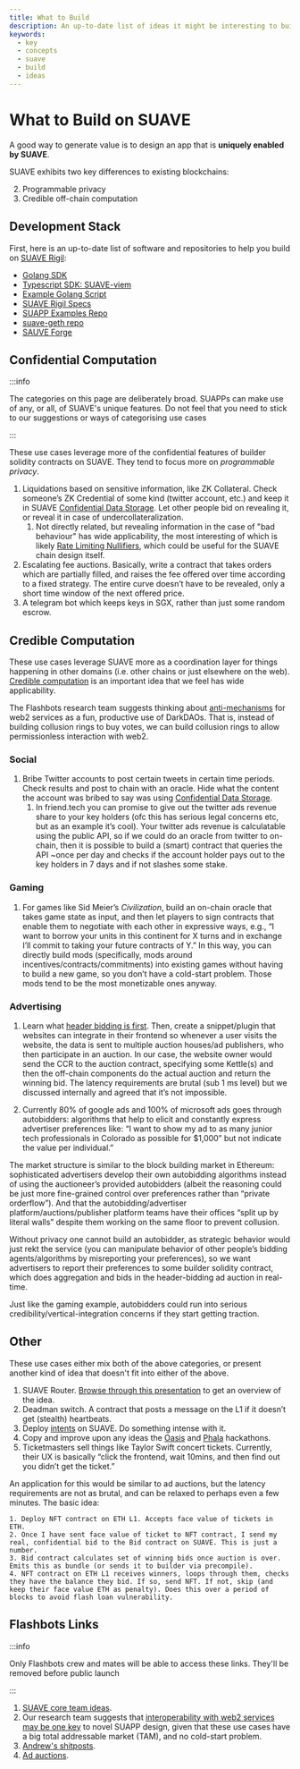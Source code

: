 ```yaml
---
title: What to Build
description: An up-to-date list of ideas it might be interesting to build on SUAVE
keywords:
  - key
  - concepts
  - suave
  - build
  - ideas
---
```


# What to Build on SUAVE

A good way to generate value is to design an app that is **uniquely enabled by SUAVE**.

SUAVE exhibits two key differences to existing blockchains:

2. Programmable privacy
3. Credible off-chain computation

## Development Stack

First, here is an up-to-date list of software and repositories to help you build on [SUAVE Rigil](/technical/specs/rigil):

- [Golang SDK](/how-to/interact-with-suave/golang-sdk)
- [Typescript SDK: SUAVE-viem](/how-to/interact-with-suave/typescript-sdk)
- [Example Golang Script](/how-to/interact-with-suave/deploy-and-test-example-suapp)
- [SUAVE Rigil Specs](/technical/specs/rigil)
- [SUAPP Examples Repo](https://github.com/flashbots/suapp-examples)
- [suave-geth repo](https://github.com/flashbots/suave-geth)
- [SAUVE Forge](https://github.com/flashbots/suave-geth/blob/main/suave/sol/libraries/SuaveForge.sol)

## Confidential Computation

:::info

The categories on this page are deliberately broad. SUAPPs can make use of any, or all, of SUAVE's unique features. Do not feel that you need to stick to our suggestions or ways of categorising use cases

:::

These use cases leverage more of the confidential features of builder solidity contracts on SUAVE. They tend to focus more on *programmable privacy*.

1. Liquidations based on sensitive information, like ZK Collateral. Check someone’s ZK Credential of some kind (twitter account, etc.) and keep it in SUAVE [Confidential Data Storage](/technical/specs/rigil/confidential-data-store). Let other people bid on revealing it, or reveal it in case of undercollateralization.
    1. Not directly related, but revealing information in the case of "bad behaviour" has wide applicability, the most interesting of which is likely [Rate Limiting Nullifiers](https://vac.dev/publications), which could be useful for the SUAVE chain design itself.
2. Escalating fee auctions. Basically, write a contract that takes orders which are partially filled, and raises the fee offered over time according to a fixed strategy. The entire curve doesn’t have to be revealed, only a short time window of the next offered price.
3. A telegram bot which keeps keys in SGX, rather than just some random escrow.


## Credible Computation

These use cases leverage SUAVE more as a coordination layer for things happening in other domains (i.e. other chains or just elsewhere on the web). [Credible computation](https://hackmd.io/@sxysun/ccdwtf) is an important idea that we feel has wide applicability. 

The Flashbots research team suggests thinking about [anti-mechanisms](https://www.youtube.com/watch?v=5v_wBkrIJhs) for web2 services as a fun, productive use of DarkDAOs. That is, instead of building collusion rings to buy votes, we can build collusion rings to allow permissionless interaction with web2.

### Social

1. Bribe Twitter accounts to post certain tweets in certain time periods. Check results and post to chain with an oracle. Hide what the content the account was bribed to say was using [Confidential Data Storage](/technical/specs/rigil/confidential-data-store).
    1. In friend.tech you can promise to give out the twitter ads revenue share to your key holders (ofc this has serious legal concerns etc, but as an example it’s cool). Your twitter ads revenue is calculatable using the public API, so if we could do an oracle from twitter to on-chain, then it is possible to build a (smart) contract that queries the API ~once per day and checks if the account holder pays out to the key holders in 7 days and if not slashes some stake.

### Gaming

1. For games like Sid Meier’s _Civilization_, build an on-chain oracle that takes game state as input, and then let players to sign contracts that enable them to negotiate with each other in expressive ways, e.g., “I want to borrow your units in this continent for X turns and in exchange I’ll commit to taking your future contracts of Y.” In this way, you can directly build mods (specifically, mods around incentives/contracts/commitments) into existing games without having to build a new game, so you don’t have a cold-start problem. Those mods tend to be the most monetizable ones anyway.

### Advertising

1. Learn what [header bidding is first](https://digiday.com/media/wtf-header-bidding/). Then, create a snippet/plugin that websites can integrate in their frontend so whenever a user visits the website, the data is sent to multiple auction houses/ad publishers, who then participate in an auction. In our case, the website owner would send the CCR to the auction contract, specifying some Kettle(s) and then the off-chain components do the actual auction and return the winning bid. The latency requirements are brutal (sub 1 ms level) but we discussed internally and agreed that it’s not impossible.

2. Currently 80% of google ads and 100% of microsoft ads goes through autobidders: algorithms that help to elicit and constantly express advertiser preferences like: “I want to show my ad to as many junior tech professionals in Colorado as possible for $1,000” but not indicate the value per individual.”

  The market structure is similar to the block building market in Ethereum: sophisticated advertisers develop their own autobidding algorithms instead of using the auctioneer’s provided autobidders (albeit the reasoning could be just more fine-grained control over preferences rather than “private orderflow”). And that the autobidding/advertiser platform/auctions/publisher platform teams have their offices “split up by literal walls” despite them working on the same floor to prevent collusion.

  Without privacy one cannot build an autobidder, as strategic behavior would just rekt the service (you can manipulate behavior of other people’s bidding agents/algorithms by misreporting your preferences), so we want advertisers to report their preferences to some builder solidity contract, which does aggregation and bids in the header-bidding ad auction in real-time.

  Just like the gaming example, autobidders could run into serious credibility/vertical-integration concerns if they start getting traction.

## Other

These use cases either mix both of the above categories, or present another kind of idea that doesn't fit into either of the above.

1. SUAVE Router. [Browse through this presentation](https://docs.google.com/presentation/d/19km1xqXrp6HClAOmyUwtq7lADM7BEUsPbTUE7zCwhCw/edit#slide=id.g2923336d3ff_0_569) to get an overview of the idea.
2. Deadman switch. A contract that posts a message on the L1 if it doesn’t get (stealth) heartbeats.
3. Deploy [intents](https://blog.essential.builders/introducing-erc-7521-generalized-intents/) on SUAVE. Do something intense with it.
4. Copy and improve upon any ideas the [Oasis](https://oasisprotocol.org/p4w3-hackathon) and [Phala](https://github.com/Phala-Network/amsterDOT-2022) hackathons.
5. Ticketmasters sell things like Taylor Swift concert tickets. Currently, their UX is basically “click the frontend, wait 10mins, and then find out you didn’t get the ticket.”

  An application for this would be similar to ad auctions, but the latency requirements are not as brutal, and can be relaxed to perhaps even a few minutes. The basic idea:

    1. Deploy NFT contract on ETH L1. Accepts face value of tickets in ETH.
    2. Once I have sent face value of ticket to NFT contract, I send my real, confidential bid to the Bid contract on SUAVE. This is just a number.
    3. Bid contract calculates set of winning bids once auction is over. Emits this as bundle (or sends it to builder via precompile).
    4. NFT contract on ETH L1 receives winners, loops through them, checks they have the balance they bid. If so, send NFT. If not, skip (and keep their face value ETH as penalty). Does this over a period of blocks to avoid flash loan vulnerability.


## Flashbots Links

:::info

Only Flashbots crew and mates will be able to access these links. They'll be removed before public launch

:::

1. [SUAVE core team ideas](https://www.notion.so/flashbots/Hackathon-Ideas-beed49f0eb0a46c38466b39afb40f372).
2. Our research team suggests that [interoperability with web2 services may be one key](https://www.notion.so/flashbots/Concrete-Ideas-On-Novel-SUAPPs-b6857caf58b94eaebf1852317594a219) to novel SUAPP design, given that these use cases have a big total addressable market (TAM), and no cold-start problem.
3. [Andrew's shitposts](https://flashbots.notion.site/flashbots/SuApp-shitposts-f404c62d046545c2ae256a0ea8e6f2cd).
4. [Ad auctions](https://www.notion.so/flashbots/Ad-Auctions-3e6c7ca6b93a41f484cd64510cb9619b).